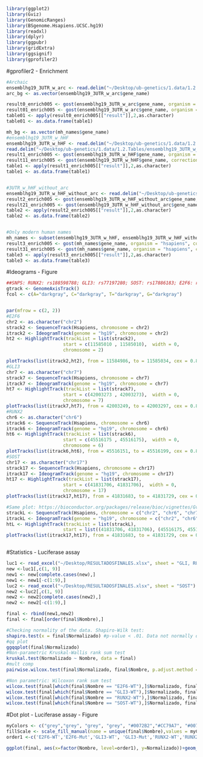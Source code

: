 ```R
library(ggplot2)
library(Gviz)
library(GenomicRanges)
library(BSgenome.Hsapiens.UCSC.hg19)
library(readxl)
library(dplyr)
library(ggpubr)
library(gridExtra)
library(ggsignif)
library(gprofiler2)
```

#gprofiler2 - Enrichment
```r
#Archaic
ensemblhg19_3UTR_w_arc <- read.delim("~/Desktop/ub-genetics/1.data/1.2.Tables/ensemblhg19_3UTR_w_arc.csv")
arc_bg <- as.vector(ensemblhg19_3UTR_w_arc$gene_name)

result0_enrich005 <- gost(ensemblhg19_3UTR_w_arc$gene_name, organism = "hsapiens", correction_method = "gSCS", user_threshold = 0.05, evcodes = TRUE)
result01_enrich005 <- gost(ensemblhg19_3UTR_w_arc$gene_name, organism = "hsapiens", correction_method = "gSCS", user_threshold = 0.01, evcodes = TRUE, custom_bg = mh_bg)
table01 <- apply(result0_enrich005[["result"]],2,as.character)
table01 <- as.data.frame(table1)

mh_bg <- as.vector(mh_names$gene_name)
#ensemblhg19_3UTR_w_hHF
ensemblhg19_3UTR_w_hHF <- read.delim("~/Desktop/ub-genetics/1.data/1.2.Tables/ensemblhg19_3UTR_w_hHF.csv")
read.delim("~/Desktop/ub-genetics/1.data/1.2.Tables/ensemblhg19_3UTR_w_hHF_without_arc.csv")
result1_enrich005 <- gost(ensemblhg19_3UTR_w_hHF$gene_name, organism = "hsapiens", correction_method = "gSCS", user_threshold = 0.05, evcodes = TRUE)
result11_enrich005 <- gost(ensemblhg19_3UTR_w_hHF$gene_name, correction_method = "gSCS", user_threshold = 0.9, evcodes = TRUE, custom_bg = arc_bg)
table1 <- apply(result1_enrich005[["result"]],2,as.character)
table1 <- as.data.frame(table1)


#3UTR_w_hHF_without_arc
ensemblhg19_3UTR_w_hHF_without_arc <- read.delim("~/Desktop/ub-genetics/1.data/1.2.Tables/ensemblhg19_3UTR_w_hHF_without_arc.csv")
result2_enrich005 <- gost(ensemblhg19_3UTR_w_hHF_without_arc$gene_name, organism = "hsapiens", correction_method = "gSCS", user_threshold = 0.05, evcodes = TRUE)
result21_enrich005 <- gost(ensemblhg19_3UTR_w_hHF_without_arc$gene_name, organism = "hsapiens", correction_method = "gSCS", user_threshold = 0.05, evcodes = TRUE, custom_bg = arc_bg)
table2 <- apply(result2_enrich005[["result"]],2,as.character)
table2 <- as.data.frame(table2)


#Only modern human names
mh_names <- subset(ensemblhg19_3UTR_w_hHF, ensemblhg19_3UTR_w_hHF_without_arc$gene_name %in% ensemblhg19_3UTR_w_arc$gene_name)
result3_enrich005 <- gost(mh_names$gene_name, organism = "hsapiens", correction_method = "gSCS", user_threshold = 0.05, evcodes = TRUE)
result31_enrich005 <- gost(mh_names$gene_name, organism = "hsapiens", correction_method = "gSCS", user_threshold = 0.05, evcodes = TRUE, custom_bg = arc_bg)
table3 <- apply(result3_enrich005[["result"]],2,as.character)
table3 <- as.data.frame(table3)
```

#Ideograms - Figure
```r
##SNPS: RUNX2: rs188598788; GLI3: rs77197280; SOST: rs17886183; E2F6: rs148715349
gtrack <- GenomeAxisTrack()
fcol <- c(A="darkgray", C="darkgray", T="darkgray", G="darkgray")


par(mfrow = c(2, 2))
#E2F6
chr2 <- as.character("chr2")
strack2 <- SequenceTrack(Hsapiens, chromosome = chr2)
itrack2 <- IdeogramTrack(genome = "hg19", chromosome = chr2)
ht2 <- HighlightTrack(trackList = list(strack2),
                     start = c(11585010 , 11585010),  width = 0,
                     chromosome = 2)

plotTracks(list(itrack2,ht2), from = 11584986, to = 11585034, cex = 0.8,  add53 = TRUE, main = "E2F6", fontface.main = 1, cex.main = 2)
#GLI3
chr7 <- as.character("chr7")
strack7 <- SequenceTrack(Hsapiens, chromosome = chr7)
itrack7 <- IdeogramTrack(genome = "hg19", chromosome = chr7)
ht7 <- HighlightTrack(trackList = list(strack7),
                     start = c(42003273 , 42003273),  width = 0,
                     chromosome = 7)
plotTracks(list(itrack7,ht7), from = 42003249, to = 42003297, cex = 0.8,  add53 = TRUE, main = "GLI3", fontface.main = 1, cex.main = 2)
#RUNX2
chr6 <- as.character("chr6")
strack6 <- SequenceTrack(Hsapiens, chromosome = chr6)
itrack6 <- IdeogramTrack(genome = "hg19", chromosome = chr6)
ht6 <- HighlightTrack(trackList = list(strack6),
                     start = c(45516175 , 45516175),  width = 0,
                     chromosome = 6)
plotTracks(list(itrack6,ht6), from = 45516151, to = 45516199, cex = 0.8,  add53 = TRUE, main = "RUNX2", fontface.main = 1, cex.main = 2)
#SOST
chr17 <- as.character("chr17")
strack17 <- SequenceTrack(Hsapiens, chromosome = chr17)
itrack17 <- IdeogramTrack(genome = "hg19", chromosome = chr17)
ht17 <- HighlightTrack(trackList = list(strack17),
                     start = c(41831706, 41831706),  width = 0,
                     chromosome = 17)
plotTracks(list(itrack17,ht17), from = 41831683, to = 41831729, cex = 0.8,  add53 = TRUE, main = "SOST", fontface.main = 1, cex.main = 2)

#Same plot: https://bioconductor.org/packages/release/bioc/vignettes/Gviz/inst/doc/Gviz.html#7_Composite_plots_for_multiple_chromosomes
strackL <- SequenceTrack(Hsapiens, chromosome = c("chr2", "chr6", "chr7", "chr17"))
itrackL <- IdeogramTrack(genome = "hg19", chromosome = c("chr2", "chr6", "chr7", "chr17"))
htL <- HighlightTrack(trackList = list(strackL),
                     start = list((41831706, 41831706), (45516175, 45516175), (42003273, 42003273), (11585010 , 11585010)),  width = 0, chromosome = c("chr2", "chr6", "chr7", "chr17"))
plotTracks(list(itrack17,ht17), from = 41831683, to = 41831729, cex = 0.8,  add53 = TRUE, main = "SOST", fontface.main = 1, cex.main = 2)



```


#Statistics - Luciferase assay
```r
luc1 <- read_excel("~/Desktop/RESULTADOSFINALES.xlsx", sheet = "GLI, RUNX2, E2F6")
new <-luc1[,c(1, 9)]
new1 <- new[complete.cases(new),]
new1 <- new1[-c(1:9),]
luc2 <- read_excel("~/Desktop/RESULTADOSFINALES.xlsx", sheet = "SOST")
new2 <-luc2[,c(1, 9)]
new2 <- new2[complete.cases(new2),]
new2 <- new2[-c(1:9),]

final <- rbind(new1,new2)
final <- final[order(final$Nombre),]

#Checking normality of the data. Shapiro-Wilk test:
shapiro.test(x = final$Normalizado) #p-value < .01. Data not normally distributed.
#qq plot
ggqqplot(final$Normalizado)
#Non-parametric Kruskal-Wallis rank sum test
kruskal.test(Normalizado ~ Nombre, data = final)
#mult comp
pairwise.wilcox.test(final$Normalizado, final$Nombre, p.adjust.method = "BH", confint = TRUE)

#Non parametric: Wilcoxon rank sum test
wilcox.test(final[which(final$Nombre == "E2F6-WT"),]$Normalizado, final[which(final$Nombre == "E2F6-Mut"),]$Normalizado)
wilcox.test(final[which(final$Nombre == "GLI3-WT"),]$Normalizado, final[which(final$Nombre == "GLI3-Mut"),]$Normalizado)
wilcox.test(final[which(final$Nombre == "RUNX2-WT"),]$Normalizado, final[which(final$Nombre == "RUNX2-Mut"),]$Normalizado)
wilcox.test(final[which(final$Nombre == "SOST-WT"),]$Normalizado, final[which(final$Nombre == "SOST-Mut"),]$Normalizado)
```


#Dot plot - Luciferase assay - Figure
```R
myColors <- c("grey","grey", "grey", "grey", "#0072B2","#CC79A7", "#0072B2","#CC79A7")
fillScale <- scale_fill_manual(name = unique(final$Nombre),values = myColors)
order1 <-c('E2F6-WT','E2F6-Mut','GLI3-WT', 'GLI3-Mut','RUNX2-WT','RUNX2-Mut', 'SOST-WT', 'SOST-Mut')

ggplot(final, aes(x=factor(Nombre, level=order1), y=Normalizado))+geom_violin(trim = FALSE)+geom_dotplot(binaxis='y', stackdir='center', aes(fill = factor(Nombre)), show.legend = FALSE, binpositions = 'all')+ylab("Ratio Luciferase/Renilla signals")+xlab("")+fillScale+theme_classic()+geom_signif(comparisons = list(c("RUNX2-WT", "RUNX2-Mut"), c("SOST-WT", "SOST-Mut")), annotations = c("*", "**"))
```